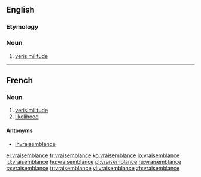 ==English==

===Etymology===
{{etyl|fr|en}}

===Noun===
{{en-noun|-}}

# [[verisimilitude]]

----

==French==

===Noun===
{{fr-noun|f}}

# [[verisimilitude]]
# [[likelihood]]

====Antonyms====
* [[invraisemblance]]

[[el:vraisemblance]]
[[fr:vraisemblance]]
[[ko:vraisemblance]]
[[io:vraisemblance]]
[[id:vraisemblance]]
[[hu:vraisemblance]]
[[pl:vraisemblance]]
[[ru:vraisemblance]]
[[ta:vraisemblance]]
[[tr:vraisemblance]]
[[vi:vraisemblance]]
[[zh:vraisemblance]]